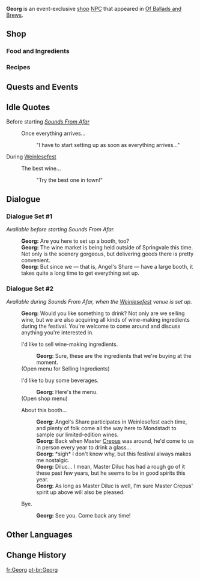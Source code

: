 {{Meta
|missing_NPC_profile  = yes
}}
{{Character Infobox
|type             = Event NPC
|image            = NPC Georg.png
|affiliation      = Angel's Share
|region           = Mondstadt
|title            = Winemaker

|ancestry         = 
|father           = 
|mother           = 
|spouse           = 
|sibling          = 
|child            = 
|relative         = 

|voiceEN          = 
|voiceCN          = 
|voiceJP          = 
|voiceKR          = 
}}
'''Georg''' is an event-exclusive [[shop]] [[NPC]] that appeared in [[Of Ballads and Brews]].

==Shop==
===Food and Ingredients===
{{Shop/Header|note=Refreshes|total=1|vendor=Georg}}
{{Shop|Fruits of the Festival|6,450|2|note=Daily|total=1}}
{{Shop|Sparkling Berry Juice|1,500|2|note=Daily|total=1}}
{{Shop|Wolfhook Juice|1,500|2|note=Daily|total=1}}
{{Shop|Berry & Mint Burst|1,500|2|note=Daily|total=1}}
{{Shop|Apple Cider|1,500|2|note=Daily|total=1}}
{{Shop/Footer|note=&#32;|total=24,900}}

===Recipes===
{{Shop/Header|total=1|vendor=Georg}}
{{Shop|Recipe|5,000|1|specific=Recipe: Fruits of the Festival|total=1}}
{{Shop/Footer|total=5,000}}
<!--
==Profile==
''(To be added.)''

===Personality===
''(To be added.)''

===Appearance===
''(To be added.)''
-->
==Quests and Events==
{{Quests and Events}}

==Idle Quotes==
; Before starting ''[[Sounds From Afar (Quest)|Sounds From Afar]]''
{{Dialogue start}}
: {{DIcon|Idle}} Once everything arrives...
:: {{A|VO Georg Of Ballads and Brews 01.ogg}} "I have to start setting up as soon as everything arrives..."
{{Dialogue end}}

; During [[Weinlesefest]]
{{Dialogue start}}
: {{DIcon|Idle}} The best wine...
:: {{A|VO Georg Of Ballads and Brews 02.ogg}} "Try the best one in town!"
{{Dialogue end}}

==Dialogue==
===Dialogue Set #1===
''Available before starting Sounds From Afar.''
{{Dialogue start}}
:'''Georg:''' Are you here to set up a booth, too?
:'''Georg:''' The wine market is being held outside of Springvale this time. Not only is the scenery gorgeous, but delivering goods there is pretty convenient.
:'''Georg:''' But since we &mdash; that is, Angel's Share &mdash; have a large booth, it takes quite a long time to get everything set up.
{{Dialogue end}}

===Dialogue Set #2===
''Available during Sounds From Afar, when the [[Weinlesefest]] venue is set up.''
{{Dialogue start}}
:'''Georg:''' Would you like something to drink? Not only are we selling wine, but we are also acquiring all kinds of wine-making ingredients during the festival. You're welcome to come around and discuss anything you're interested in.
:{{DIcon|GeneralGoods}}<!--The icon below is not as exactly the same as in-game but the closest I can find.--> I'd like to sell wine-making ingredients.
::'''Georg:''' Sure, these are the ingredients that we're buying at the moment.
:;(Open menu for Selling Ingredients)
:{{DIcon|Shop}} I'd like to buy some beverages.
::'''Georg:''' Here's the menu.
:;(Open shop menu)
:{{DIcon}} About this booth...
::'''Georg:''' Angel's Share participates in Weinlesefest each time, and plenty of folk come all the way here to Mondstadt to sample our limited-edition wines.
::'''Georg:''' Back when Master [[Crepus]] was around, he'd come to us in person every year to drink a glass...
::'''Georg:''' *sigh* I don't know why, but this festival always makes me nostalgic.
::'''Georg:''' Diluc... I mean, Master Diluc has had a rough go of it these past few years, but he seems to be in good spirits this year.
::'''Georg:''' As long as Master Diluc is well, I'm sure Master Crepus' spirit up above will also be pleased.
:{{DIcon}} Bye.
::'''Georg:''' See you. Come back any time!
{{Dialogue end}}
<!--
==Trivia==
*
-->
==Other Languages==
{{Other Languages
|default_hidden = 1
|en      = Georg
|zhs     = 格奥尔格
|zhs_rm  = Gé'ào'ěrgé
|zht     = 格奧爾格
|zht_rm  = Gé'ào'ěrgé
|ja      = ゲオルグ
|ja_rm   = Georugu
|ko      = 게오르크
|ko_rm   = Georeukeu
|es      = Georg
|fr      = Georg
|ru      = Георг
|th      = Georg
|vi      = Georg
|de      = Georg
|id      = Georg
|pt      = Georg
}}

==Change History==
{{Change History|3.1}}
<!--
==References==
{{Reflist}}
-->

[[fr:Georg]]
[[pt-br:Georg]]